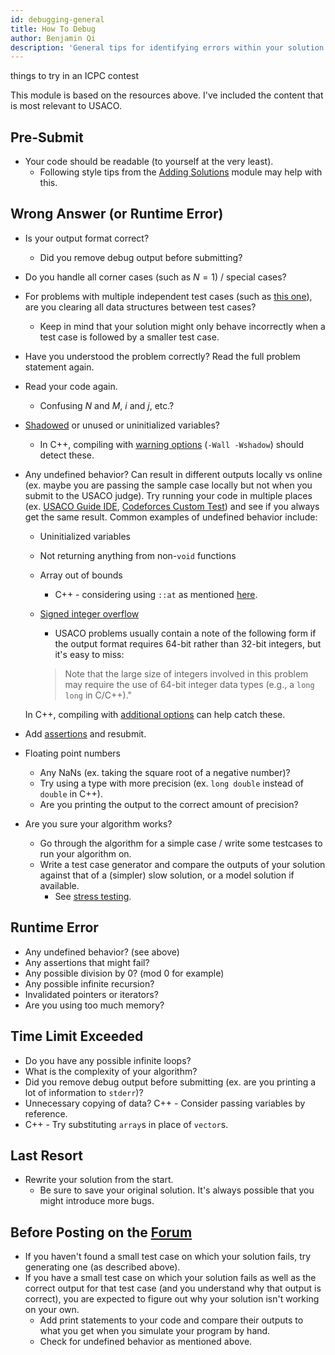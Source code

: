 ```yaml
---
id: debugging-general
title: How To Debug
author: Benjamin Qi
description: 'General tips for identifying errors within your solution.'
---
```


<Resources>
	<Resource
		source="KACTL"
		title="Troubleshooting"
		url="https://github.com/kth-competitive-programming/kactl/blob/master/content/contest/troubleshoot.txt"
		starred
	>
		things to try in an ICPC contest
	</Resource>
	<Resource
		source="Errichto"
		title="Asking for help FAQ"
		url="https://codeforces.com/blog/entry/64993"
		starred
	/>
</Resources>

This module is based on the resources above. I've included the content that is
most relevant to USACO.

## Pre-Submit

- Your code should be readable (to yourself at the very least).
  - Following style tips from the
    [Adding Solutions](/general/adding-solution#code-conventions) module may
    help with this.

## Wrong Answer (or Runtime Error)

- Is your output format correct?
  - Did you remove debug output before submitting?
- Do you handle all corner cases (such as $N=1$) / special cases?
- For problems with multiple independent test cases (such as
  [this one](http://www.usaco.org/index.php?page=viewproblem2&cpid=1141)), are
  you clearing all data structures between test cases?
  - Keep in mind that your solution might only behave incorrectly when a test
    case is followed by a smaller test case.
- Have you understood the problem correctly? Read the full problem statement
  again.
- Read your code again.
  - Confusing $N$ and $M$, $i$ and $j$, etc.?
- [Shadowed](https://en.wikipedia.org/wiki/Variable_shadowing#C++) or unused or
  uninitialized variables?
  - In C++, compiling with
    [warning options](/general/debugging-lang#warning-options)
    (`-Wall -Wshadow`) should detect these.
- Any undefined behavior? Can result in different outputs locally vs online 
  (ex. maybe you are passing the sample case locally but not when you submit to 
  the USACO judge). Try running your code in multiple places (ex. 
  [USACO Guide IDE](https://ide.usaco.guide/), 
  [Codeforces Custom Test](https://codeforces.com/problemset/customtest)) 
  and see if you always get the same result. Common examples of undefined 
  behavior include:

  - Uninitialized variables
  - Not returning anything from non-`void` functions
  - Array out of bounds
    - C++ - considering using `::at` as mentioned
      [here](/general/debugging-lang/#checking-for-oob).
  - [Signed integer overflow](https://stackoverflow.com/questions/4240748/allowing-signed-integer-overflows-in-c-c)

    - USACO problems usually contain a note of the following form if the output
      format requires 64-bit rather than 32-bit integers, but it's easy to miss:

    > Note that the large size of integers involved in this problem may require
    > the use of 64-bit integer data types (e.g., a `long long` in C/C++)."

  <!-- - Shifting a 32-bit integer by $\ge 32$ bits -->

  In C++, compiling with
  [additional options](/general/debugging-lang#other-options) can help catch
  these.

- Add [assertions](/general/debugging-lang#assertions--warnings) and resubmit.
- Floating point numbers
  - Any NaNs (ex. taking the square root of a negative number)?
  - Try using a type with more precision (ex. `long double` instead of `double`
    in C++).
  - Are you printing the output to the correct amount of precision?
- Are you sure your algorithm works?
  - Go through the algorithm for a simple case / write some testcases to run
    your algorithm on.
  - Write a test case generator and compare the outputs of your solution against
    that of a (simpler) slow solution, or a model solution if available.
    - See [stress testing](/general/debugging-lang#stress-testing).

## Runtime Error

- Any undefined behavior? (see above)
- Any assertions that might fail?
- Any possible division by 0? (mod 0 for example)
- Any possible infinite recursion?
- Invalidated pointers or iterators?
- Are you using too much memory?

## Time Limit Exceeded

- Do you have any possible infinite loops?
- What is the complexity of your algorithm?
- Did you remove debug output before submitting (ex. are you printing a lot of
  information to `stderr`)?
- Unnecessary copying of data? C++ - Consider passing variables by reference.
- C++ - Try substituting `array`s in place of `vector`s.

## Last Resort

- Rewrite your solution from the start.
  - Be sure to save your original solution. It's always possible that you might
    introduce more bugs.

## Before Posting on the [Forum](https://forum.usaco.guide/)

- If you haven't found a small test case on which your solution fails, try
  generating one (as described above).
- If you have a small test case on which your solution fails as well as the 
  correct output for that test case (and you understand why that output is 
  correct), you are expected to figure out why your solution isn't working 
  on your own.
  - Add print statements to your code and compare their outputs to what you 
    get when you simulate your program by hand.
  - Check for undefined behavior as mentioned above.
